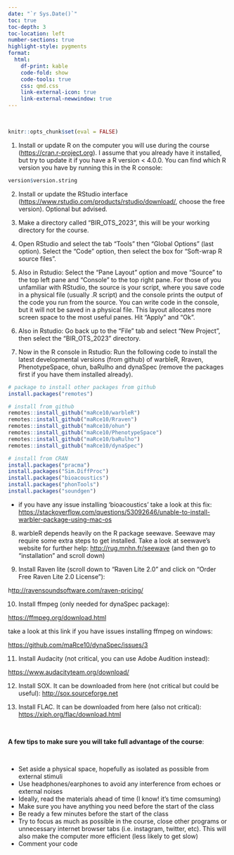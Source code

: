 ```yaml
---
date: "`r Sys.Date()`"
toc: true
toc-depth: 3
toc-location: left
number-sections: true
highlight-style: pygments
format:
  html:
    df-print: kable
    code-fold: show
    code-tools: true
    css: qmd.css
    link-external-icon: true
    link-external-newwindow: true  
---
```


 

```r

knitr::opts_chunk$set(eval = FALSE)

```

1)  Install or update R on the computer you will use during the course (<https://cran.r-project.org>). I assume that you already have it installed, but try to update it if you have a R version \< 4.0.0. You can find which R version you have by running this in the R console:

```r

version$version.string

```

2)  Install or update the RStudio interface (<https://www.rstudio.com/products/rstudio/download/>, choose the free version). Optional but advised.

3)  Make a directory called "BIR_OTS_2023", this will be your working directory for the course.

4)  Open RStudio and select the tab "Tools" then "Global Options" (last option). Select the "Code" option, then select the box for "Soft-wrap R source files".

5)  Also in Rstudio: Select the "Pane Layout" option and move "Source" to the top left pane and "Console" to the top right pane. For those of you unfamiliar with RStudio, the source is your script, where you save code in a physical file (usually .R script) and the console prints the output of the code you run from the source. You can write code in the console, but it will not be saved in a physical file. This layout allocates more screen space to the most useful panes. Hit "Apply" and "Ok".

6)  Also in Rstudio: Go back up to the "File" tab and select "New Project", then select the "BIR_OTS_2023" directory.

7)  Now in the R console in Rstudio: Run the following code to install the latest developmental versions (from github) of warbleR, Rraven, PhenotypeSpace, ohun, baRulho and dynaSpec (remove the packages first if you have them installed already).

```r

# package to install other packages from github
install.packages("remotes") 

# install from github
remotes::install_github("maRce10/warbleR")
remotes::install_github("maRce10/Rraven")
remotes::install_github("maRce10/ohun")
remotes::install_github("maRce10/PhenotypeSpace")
remotes::install_github("maRce10/baRulho")
remotes::install_github("maRce10/dynaSpec")

# install from CRAN
install.packages("pracma")
install.packages("Sim.DiffProc")
install.packages("bioacoustics")
install.packages("phonTools")
install.packages("soundgen")

```

-   if you have any issue installing 'bioacoustics' take a look at this fix: <https://stackoverflow.com/questions/53092646/unable-to-install-warbler-package-using-mac-os>

8)  warbleR depends heavily on the R package seewave. Seewave may require some extra steps to get installed. Take a look at seewave's website for further help: [http://rug.mnhn.fr/seewave](http://rug.mnhn.fr/seewave/) (and then go to "installation" and scroll down)

9)  Install Raven lite (scroll down to "Raven Lite 2.0" and click on "Order Free Raven Lite 2.0 License"):

h[ttp://ravensoundsoftware.com/raven-pricing/](http://ravensoundsoftware.com/raven-pricing/)

10) Install ffmpeg (only needed for dynaSpec package):

<https://ffmpeg.org/download.html>

take a look at this link if you have issues installing ffmpeg on windows:

<https://github.com/maRce10/dynaSpec/issues/3>

11) Install Audacity (not critical, you can use Adobe Audition instead):

<https://www.audacityteam.org/download/>

12) Install SOX. It can be downloaded from here (not critical but could be useful): [http://sox.sourceforge.net](http://sox.sourceforge.net/)

13) Install FLAC. It can be downloaded from here (also not critical): [https://xiph.org/flac/download.html](http://sox.sourceforge.net/)

 

::: {.alert .alert-warning}
**A few tips to make sure you will take full advantage of the course**:

 

-   Set aside a physical space, hopefully as isolated as possible from external stimuli
-   Use headphones/earphones to avoid any interference from echoes or external noises
-   Ideally, read the materials ahead of time (I know! it's time comsuming)
-   Make sure you have anything you need before the start of the class
-   Be ready a few minutes before the start of the class
-   Try to focus as much as possible in the course, close other programs or unnecessary internet browser tabs (i.e. instagram, twitter, etc). This will also make the computer more efficient (less likely to get slow)
-   Comment your code
:::
